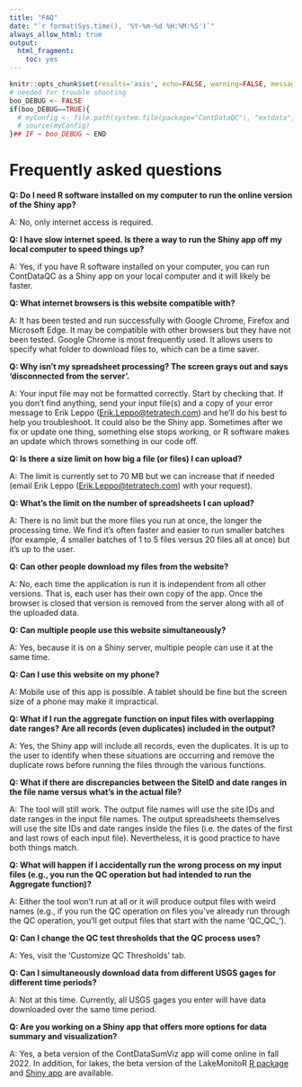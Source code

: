 ```yaml
---
title: "FAQ"
date: "`r format(Sys.time(), '%Y-%m-%d %H:%M:%S')`"
always_allow_html: true
output:
  html_fragment:
    toc: yes
---
```


```r
knitr::opts_chunk$set(results='asis', echo=FALSE, warning=FALSE, message = FALSE)
# needed for trouble shooting
boo_DEBUG <- FALSE
if(boo_DEBUG==TRUE){
  # myConfig <- file.path(system.file(package="ContDataQC"), "extdata", "config.ORIG.R")
  # source(myConfig)
}## IF ~ boo_DEBUG ~ END
```

# Frequently asked questions

**Q: Do I need R software installed on my computer to run the online version of the Shiny app?**

A: No, only internet access is required.

**Q: I have slow internet speed. Is there a way to run the Shiny app off my local computer to speed things up?**

A: Yes, if you have R software installed on your computer, you can run ContDataQC as a Shiny app on your local computer and it will likely be faster.

**Q: What internet browsers is this website compatible with?**

A: It has been tested and run successfully with Google Chrome, Firefox and Microsoft Edge. It may be compatible with other browsers but they have not been tested. Google Chrome is most frequently used. It allows users to specify what folder to download files to, which can be a time saver.

**Q: Why isn't my spreadsheet processing? The screen grays out and says 'disconnected from the server'.**

A: Your input file may not be formatted correctly. Start by checking that. If you don't find anything, send your input file(s) and a copy of your error message to Erik Leppo ([Erik.Leppo\@tetratech.com](mailto:Erik.Leppo@tetratech.com){.email}) and he'll do his best to help you troubleshoot. It could also be the Shiny app. Sometimes after we fix or update one thing, something else stops working, or R software makes an update which throws something in our code off.

**Q: Is there a size limit on how big a file (or files) I can upload?**

A: The limit is currently set to 70 MB but we can increase that if needed (email Erik Leppo ([Erik.Leppo\@tetratech.com](mailto:Erik.Leppo@tetratech.com){.email}) with your request).

**Q: What's the limit on the number of spreadsheets I can upload?**

A: There is no limit but the more files you run at once, the longer the processing time. We find it's often faster and easier to run smaller batches (for example, 4 smaller batches of 1 to 5 files versus 20 files all at once) but it's up to the user.

**Q: Can other people download my files from the website?**

A: No, each time the application is run it is independent from all other versions. That is, each user has their own copy of the app. Once the browser is closed that version is removed from the server along with all of the uploaded data.

**Q: Can multiple people use this website simultaneously?**

A: Yes, because it is on a Shiny server, multiple people can use it at the same time.

**Q: Can I use this website on my phone?**

A: Mobile use of this app is possible. A tablet should be fine but the screen size of a phone may make it impractical.

**Q: What if I run the aggregate function on input files with overlapping date ranges? Are all records (even duplicates) included in the output?**

A: Yes, the Shiny app will include all records, even the duplicates. It is up to the user to identify when these situations are occurring and remove the duplicate rows before running the files through the various functions.

**Q: What if there are discrepancies between the SiteID and date ranges in the file name versus what's in the actual file?**

A: The tool will still work. The output file names will use the site IDs and date ranges in the input file names. The output spreadsheets themselves will use the site IDs and date ranges inside the files (i.e. the dates of the first and last rows of each input file). Nevertheless, it is good practice to have both things match.

**Q: What will happen if I accidentally run the wrong process on my input files (e.g., you run the QC operation but had intended to run the Aggregate function)?**

A: Either the tool won't run at all or it will produce output files with weird names (e.g., if you run the QC operation on files you've already run through the QC operation, you'll get output files that start with the name 'QC_QC\_').

**Q: Can I change the QC test thresholds that the QC process uses?**

A: Yes, visit the 'Customize QC Thresholds' tab.

**Q: Can I simultaneously download data from different USGS gages for different time periods?**

A: Not at this time. Currently, all USGS gages you enter will have data downloaded over the same time period.

**Q: Are you working on a Shiny app that offers more options for data summary and visualization?**

A: Yes, a beta version of the ContDataSumViz app will come online in fall 2022. In addition, for lakes, the beta version of the LakeMonitoR
<a href="https://github.com/leppott/LakeMonitoR" target="_blank">R package</a>
and
<a href="https://tetratech-wtr-wne.shinyapps.io/LakeMonitoR" target="_blank">Shiny app</a>
are available.
